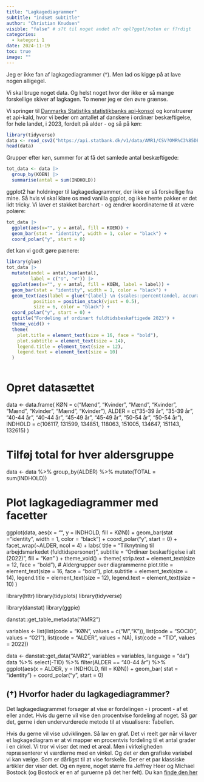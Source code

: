 ```yaml
---
title: "Lagkagediagrammer"
subtitle: "indsæt subtitle"
author: "Christian Knudsen"
visible: "false" # s?t til noget andet n?r opl?gget/noten er f?rdigt
categories:
  - kategori 1
date: 2024-11-19
toc: true
image: ""
---
```


Jeg er ikke fan af lagkagediagrammer (†). Men lad os kigge på at lave nogen
alligegel.

Vi skal bruge noget data. Og helst noget hvor der ikke er så mange forskellige skiver af lagkagen. To mener jeg er den øvre grænse.

Vi springer til [Danmarks Statistiks statistikbanks api-konsol](https://api.statbank.dk/console#data) og konstruerer et api-kald, hvor vi beder
om antallet af danskere i ordinær beskæftigelse, for hele landet, i 2023, fordelt på alder - og så på køn:

```r
library(tidyverse)
data <- read_csv2("https://api.statbank.dk/v1/data/AMR1/CSV?OMR%C3%85DE=000&KOEN=M%2CK&ALDER1=*&Tid=2023&SOCIO=021")
head(data)
```


Grupper efter køn, summer for at få det samlede antal beskæftigede:

```r
tot_data <- data |> 
  group_by(KOEN) |> 
  summarise(antal = sum(INDHOLD))
```

ggplot2 har holdninger til lagkagediagrammer, der ikke er så forskellige fra mine. Så hvis vi skal klare os med 
vanilla ggplot, og ikke hente pakker er det lidt tricky.
Vi laver et stakket barchart - og ændrer koordinaterne til at være polære:

```r
tot_data |> 
  ggplot(aes(x="", y = antal, fill = KOEN)) +
  geom_bar(stat = "identity", width = 1, color = "black") +
  coord_polar("y", start = 0)
```

det kan vi godt gøre pænere:
```r
library(glue)
tot_data |> 
  mutate(andel = antal/sum(antal),
         label = c("♀️", "♂️")) |> 
  ggplot(aes(x="", y = antal, fill = KOEN, label = label)) +
  geom_bar(stat = "identity", width = 1, color = "black") +
  geom_text(aes(label = glue("{label} \n {scales::percent(andel, accuracy = 1)}"))    ,
          position = position_stack(vjust = 0.5),
          size = 6, color = "black") +
  coord_polar("y", start = 0) +
  ggtitle("Fordeling af ordinært fuldtidsbeskæftigede 2023") +
  theme_void() +
  theme(
    plot.title = element_text(size = 16, face = "bold"),
    plot.subtitle = element_text(size = 14),
    legend.title = element_text(size = 12),
    legend.text = element_text(size = 10)
  ) 
  
```





# Opret datasættet
data <- data.frame(
  KØN = c("Mænd", "Kvinder", "Mænd", "Kvinder", "Mænd", "Kvinder", "Mænd", "Kvinder"),
  ALDER = c("35-39 år", "35-39 år", "40-44 år", "40-44 år", "45-49 år", "45-49 år", "50-54 år", "50-54 år"),
  INDHOLD = c(106117, 131599, 134851, 118063, 151005, 134647, 151143, 132615)
)

# Tilføj total for hver aldersgruppe
data <- data %>%
  group_by(ALDER) %>%
  mutate(TOTAL = sum(INDHOLD))

# Plot lagkagediagrammer med facetter
ggplot(data, aes(x = "", y = INDHOLD, fill = KØN)) +
  geom_bar(stat = "identity", width = 1, color = "black") +
  coord_polar("y", start = 0) +
  facet_wrap(~ALDER, ncol = 4) +
  labs(
    title = "Tilknytning til arbejdsmarkedet (fuldtidspersoner)",
    subtitle = "Ordinær beskæftigelse i alt (2022)",
    fill = "Køn"
  ) +
  theme_void() +
  theme(
    strip.text = element_text(size = 12, face = "bold"), # Aldergrupper over diagrammerne
    plot.title = element_text(size = 16, face = "bold"),
    plot.subtitle = element_text(size = 14),
    legend.title = element_text(size = 12),
    legend.text = element_text(size = 10)
  )


library(httr)
library(tidyplots)
library(tidyverse)

library(danstat)
library(ggpie)

danstat::get_table_metadata("AMR2")

variables <- list(list(code = "KØN", values = c("M","K")),
                  list(code = "SOCIO", values = "021"),
                  list(code = "ALDER", values = NA),
                  list(code = "TID", values = 2022))


data <- danstat::get_data("AMR2", variables = variables, language = "da")
data %>% select(-TID) %>% 
  filter(ALDER == "40-44 år") %>% 
  ggplot(aes(x = ALDER, y = INDHOLD, fill = KØN)) +
  geom_bar( stat = "identity") +
  coord_polar("y", start = 0)


## (†) Hvorfor hader du lagkagediagrammer? 

Det lagkagediagrammet forsøger at vise er fordelingen - i procent - af et eller andet. Hvis du gerne 
vil vise den procentvise fordeling af noget. Så gør det, gerne i 
den undervurderede metode til at visualisere: Tabellen.

Hvis du gerne vil vise udviklingen. Så lav en graf. Det vi reelt gør
når vi laver et lagkagediagram er at vi mapper en procentvis fordeling
til et antal grader i en cirkel. Vi tror vi viser det med 
et areal. Men i virkeligheden repræsenterer vi værdierne med en
vinkel. Og det er den grafiske variabel vi kan vælge. Som er dårligst
til at vise forskelle. Der er et par klassiske artikler der 
viser det. Og en
nyere, noget større fra Jeffrey Heer og Michael Bostock (og Bostock er
en af guruerne på det her felt). Du kan [finde den her](http://vis.stanford.edu/files/2010-MTurk-CHI.pdf)
